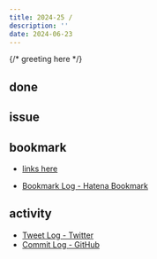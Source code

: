 ```yaml
---
title: 2024-25 / 
description: ''
date: 2024-06-23
---
```


{/* greeting here */}

## done

### 

## issue

### 

## bookmark

- [links here]()


- [Bookmark Log - Hatena Bookmark](https://b.hatena.ne.jp/Ryo_K/bookmark)

## activity

<Tweet tweetLink="" />
<Instagram instagramId="" />
<YouTube youTubeId="" />

- [Tweet Log - Twitter](https://twitter.com/search?q=(from%3Alegnoh)%20until%3A2024-06-23%20since%3A2024-06-17%20-filter%3Areplies&src=typed_query)
- [Commit Log - GitHub](https://github.com/legnoh?tab=overview&from=2024-06-17&to=2024-06-23)

